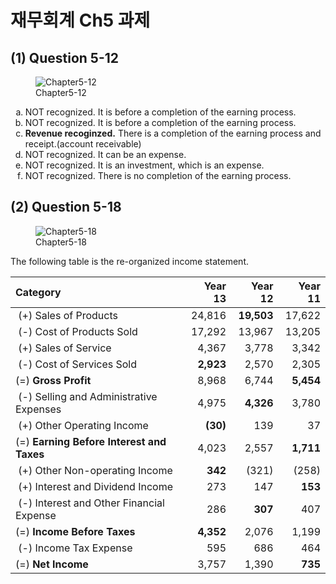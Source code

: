 # 재무회계 Ch5 과제 {.unnumbered}

## (1) Question 5-12

![Chapter5-12](재무회계_5-12.png)

(a) NOT recognized. It is before a completion of the earning process.
(b) NOT recognized. It is before a completion of the earning process.
(c) **Revenue recoginzed.** There is a completion of the earning process and receipt.(account receivable)
(d) NOT recognized. It can be an expense.
(e) NOT recognized. It is an investment, which is an expense.
(f) NOT recognized. There is no completion of the earning process.

## (2) Question 5-18

![Chapter5-18](재무회계_5-18.png)

The following table is the re-organized income statement.

|Category|Year 13|Year 12|Year 11|
|:----------|------:|------:|------:|
|&nbsp;(+) Sales of Products|24,816|**19,503**|17,622|
|&nbsp;(-) Cost of Products Sold|17,292|13,967|13,205|
|&nbsp;(+) Sales of Service|4,367|3,778|3,342|
|&nbsp;(-) Cost of Services Sold|**2,923**|2,570|2,305|
|(=) **Gross Profit**|8,968|6,744|**5,454**|
|&nbsp;(-) Selling and Administrative Expenses|4,975|**4,326**|3,780|
|&nbsp;(+) Other Operating Income|**(30)**|139|37|
|(=) **Earning Before Interest and Taxes**|4,023|2,557|**1,711**|
|&nbsp;(+) Other Non-operating Income|**342**|(321)|(258)|
|&nbsp;(+) Interest and Dividend Income|273|147|**153**|
|&nbsp;(-) Interest and Other Financial Expense|286|**307**|407|
|(=) **Income Before Taxes**|**4,352**|2,076|1,199|
|&nbsp;(-) Income Tax Expense|595|686|464|
|(=) **Net Income**|3,757|1,390|**735**|